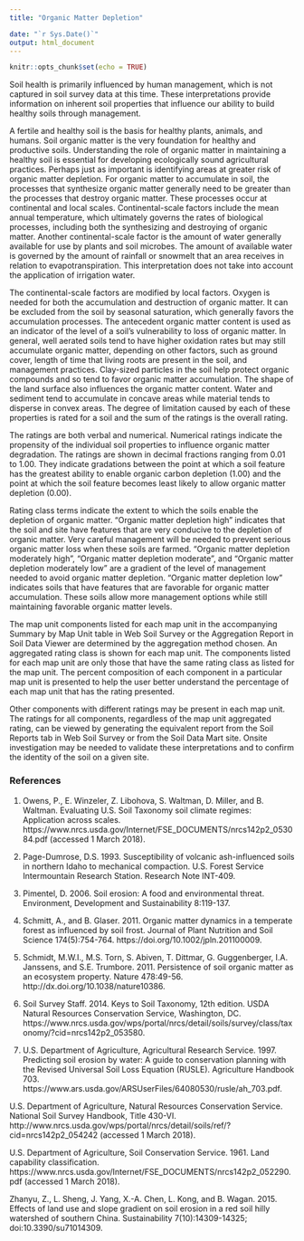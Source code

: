 ---
title: "Organic Matter Depletion"

date: "`r Sys.Date()`"
output: html_document
---

```{r setup, include=FALSE}
knitr::opts_chunk$set(echo = TRUE)
```

Soil health is primarily influenced by human management, which is not captured in soil survey data at this time. These interpretations provide information on inherent soil properties that influence our ability to build healthy soils through management. 

A fertile and healthy soil is the basis for healthy plants, animals, and humans. Soil organic matter is the very foundation for healthy and productive soils. Understanding the role of organic matter in maintaining a healthy soil is essential for developing ecologically sound agricultural practices. Perhaps just as important is identifying areas at greater risk of organic matter depletion. For organic matter to accumulate in soil, the processes that synthesize organic matter generally need to be greater than the processes that destroy organic matter. These processes occur at continental and local scales. Continental-scale factors include the mean annual temperature, which ultimately governs the rates of biological processes, including both the synthesizing and destroying of organic matter. Another continental-scale factor is the amount of water generally available for use by plants and soil microbes. The amount of available water is governed by the amount of rainfall or snowmelt that an area receives in relation to evapotranspiration.  This interpretation does not take into account the application of irrigation water.

The continental-scale factors are modified by local factors. Oxygen is needed for both the accumulation and destruction of organic matter. It can be excluded from the soil by seasonal saturation, which generally favors the accumulation processes. The antecedent organic matter content is used as an indicator of the level of a soil's vulnerability to loss of organic matter. In general, well aerated soils tend to have higher oxidation rates but may still accumulate organic matter, depending on other factors, such as ground cover, length of time that living roots are present in the soil, and management practices. Clay-sized particles in the soil help protect organic compounds and so tend to favor organic matter accumulation. The shape of the land surface also influences the organic matter content. Water and sediment tend to accumulate in concave areas while material tends to disperse in convex areas.  The degree of limitation caused by each of these properties is rated for a soil and the sum of the ratings is the overall rating.
 
The ratings are both verbal and numerical. Numerical ratings indicate the propensity of the individual soil properties to influence organic matter degradation.  The ratings are shown in decimal fractions ranging from 0.01 to 1.00. They indicate gradations between the point at which a soil feature has the greatest ability to enable organic carbon depletion (1.00) and the point at which the soil feature becomes least likely to allow organic matter depletion (0.00). 

Rating class terms indicate the extent to which the soils enable the depletion of organic matter. "Organic matter depletion high"  indicates that the soil and site have features that are very conducive to the depletion of organic matter.  Very careful management will be needed to prevent serious organic matter loss when these soils are farmed.  "Organic matter depletion moderately high", "Organic matter depletion moderate", and "Organic matter depletion moderately low" are a gradient of the level of management needed to avoid organic matter depletion.  "Organic matter depletion low" indicates soils that have features that are favorable for organic matter accumulation. These soils allow more management options while still maintaining favorable organic matter levels.

The map unit components listed for each map unit in the accompanying Summary by Map Unit table in Web Soil Survey or the Aggregation Report in Soil Data Viewer are determined by the aggregation method chosen. An aggregated rating class is shown for each map unit. The components listed for each map unit are only those that have the same rating class as listed for the map unit. The percent composition of each component in a particular map unit is presented to help the user better understand the percentage of each map unit that has the rating presented. 

Other components with different ratings may be present in each map unit. The ratings for all components, regardless of the map unit aggregated rating, can be viewed by generating the equivalent report from the Soil Reports tab in Web Soil Survey or from the Soil Data Mart site. Onsite investigation may be needed to validate these interpretations and to confirm the identity of the soil on a given site.



### References

1. Owens, P., E. Winzeler, Z. Libohova, S. Waltman, D. Miller, and B. Waltman. Evaluating U.S. Soil Taxonomy soil climate regimes: Application across scales. 
https://www.nrcs.usda.gov/Internet/FSE_DOCUMENTS/nrcs142p2_053084.pdf (accessed 1 March 2018).

2. Page-Dumrose, D.S. 1993. Susceptibility of volcanic ash-influenced soils in northern Idaho to mechanical compaction. U.S. Forest Service Intermountain Research Station. Research Note INT-409.

3. Pimentel, D. 2006. Soil erosion: A food and environmental threat. Environment, Development and Sustainability 8:119-137.

4. Schmitt, A., and B. Glaser. 2011. Organic matter dynamics in a temperate forest as influenced by soil frost. Journal of Plant Nutrition and Soil Science 174(5):754-764. https://doi.org/10.1002/jpln.201100009.

5. Schmidt, M.W.I., M.S. Torn, S. Abiven, T. Dittmar, G. Guggenberger, I.A. Janssens, and S.E. Trumbore. 2011. Persistence of soil organic matter as an ecosystem property. Nature 478:49-56. http://dx.doi.org/10.1038/nature10386.

6. Soil Survey Staff. 2014. Keys to Soil Taxonomy, 12th edition. USDA Natural Resources Conservation Service, Washington, DC. https://www.nrcs.usda.gov/wps/portal/nrcs/detail/soils/survey/class/taxonomy/?cid=nrcs142p2_053580.

7. U.S. Department of Agriculture, Agricultural Research Service. 1997. Predicting soil erosion by water: A guide to conservation planning with the Revised Universal Soil Loss Equation (RUSLE). Agriculture Handbook 703. https://www.ars.usda.gov/ARSUserFiles/64080530/rusle/ah_703.pdf.

U.S. Department of Agriculture, Natural Resources Conservation Service. National Soil Survey Handbook, Title 430-VI. http://www.nrcs.usda.gov/wps/portal/nrcs/detail/soils/ref/?cid=nrcs142p2_054242 (accessed 1 March 2018).

U.S. Department of Agriculture, Soil Conservation Service. 1961. Land capability classification. https://www.nrcs.usda.gov/Internet/FSE_DOCUMENTS/nrcs142p2_052290.pdf (accessed 1 March 2018).

Zhanyu, Z., L. Sheng, J. Yang, X.-A. Chen, L. Kong, and B. Wagan. 2015. Effects of land use and slope gradient on soil erosion in a red soil hilly watershed of southern China. Sustainability 7(10):14309-14325; doi:10.3390/su71014309.

